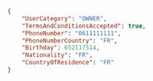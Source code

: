 ```json REST
{
    "UserCategory": "OWNER",
    "TermsAndConditionsAccepted": true,
    "PhoneNumber": "0611111111",
    "PhoneNumberCountry": "FR",
    "Birthday": 652117514,
    "Nationality": "FR",
    "CountryOfResidence": "FR"
}
```